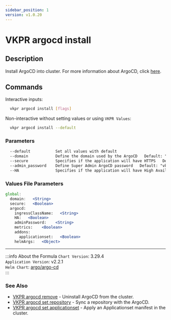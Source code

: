 ```yaml
---
sidebar_position: 1
version: v1.0.20
---
```


# VKPR argocd install

## Description

Install ArgoCD into cluster. For more information about ArgoCD, click [here](https://argo-cd.readthedocs.io/en/stable/).

## Commands

Interactive inputs:

```bash
  vkpr argocd install [flags]
```

Non-interactive without setting values or using `VKPR Values`:

```bash
  vkpr argocd install --default
```

### Parameters

```txt
  --default           Set all values with default
  --domain            Define the domain used by the ArgoCD   Default: "localhost"
  --secure            Specifies if the application will have HTTPS   Default: "false"
  --admin_password    Define Super Admin ArgoCD password   Default: "vkpr123"
  --HA                Specifies if the application will have High Availability   Default: "false"
```

### Values File Parameters

```jsx title="vkpr.yaml"
global:
  domain:   <String>
  secure:   <Boolean>
  argocd:
    ingressClassName:   <String>
    HA:   <Boolean>
    adminPassword:    <String>
    metrics:    <Boolean>
    addons:
      applicationset:   <Boolean>
    helmArgs:   <Object>
```

---

:::info About the Formula
`Chart Version`: 3.29.4 <br/>
`Application Version`: v2.2.1 <br/>
`Helm Chart`: [argo/argo-cd](https://artifacthub.io/packages/helm/argo/argo-cd) <br/>
:::

### See Also

- [VKPR argocd remove](/docs/commands/argocd/vkpr_argocd_remove) - Uninstall ArgoCD from the cluster.
- [VKPR argocd set repository](/docs/commands/argocd/set/vkpr_argocd_set_repository) - Sync a repository with the ArgoCD.
- [VKPR argocd set applicationset](/docs/commands/argocd/set/vkpr_argocd_set_applicationset) - Apply an Applicationset manifest in the cluster.
